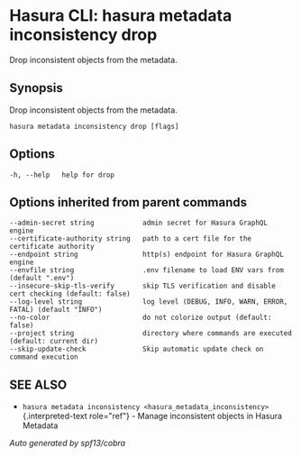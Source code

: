 
Hasura CLI: hasura metadata inconsistency drop
==============================================

Drop inconsistent objects from the metadata.

Synopsis
--------

Drop inconsistent objects from the metadata.

    hasura metadata inconsistency drop [flags]

Options
-------

    -h, --help   help for drop

Options inherited from parent commands
--------------------------------------

    --admin-secret string            admin secret for Hasura GraphQL engine
    --certificate-authority string   path to a cert file for the certificate authority
    --endpoint string                http(s) endpoint for Hasura GraphQL engine
    --envfile string                 .env filename to load ENV vars from (default ".env")
    --insecure-skip-tls-verify       skip TLS verification and disable cert checking (default: false)
    --log-level string               log level (DEBUG, INFO, WARN, ERROR, FATAL) (default "INFO")
    --no-color                       do not colorize output (default: false)
    --project string                 directory where commands are executed (default: current dir)
    --skip-update-check              Skip automatic update check on command execution

SEE ALSO
--------

-   `hasura metadata inconsistency <hasura_metadata_inconsistency>`{.interpreted-text
    role="ref"} - Manage inconsistent objects in Hasura Metadata

*Auto generated by spf13/cobra*
